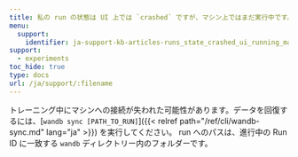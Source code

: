 ---
title: 私の run の状態は UI 上では `crashed` ですが、マシン上ではまだ実行中です。データを取り戻すにはどうすればいいですか？
menu:
  support:
    identifier: ja-support-kb-articles-runs_state_crashed_ui_running_machine_get_data
support:
  - experiments
toc_hide: true
type: docs
url: /ja/support/:filename
---
トレーニング中にマシンへの接続が失われた可能性があります。データを回復するには、[`wandb sync [PATH_TO_RUN]`]({{< relref path="/ref/cli/wandb-sync.md" lang="ja" >}}) を実行してください。 run へのパスは、進行中の Run ID に一致する `wandb` ディレクトリー内のフォルダーです。
